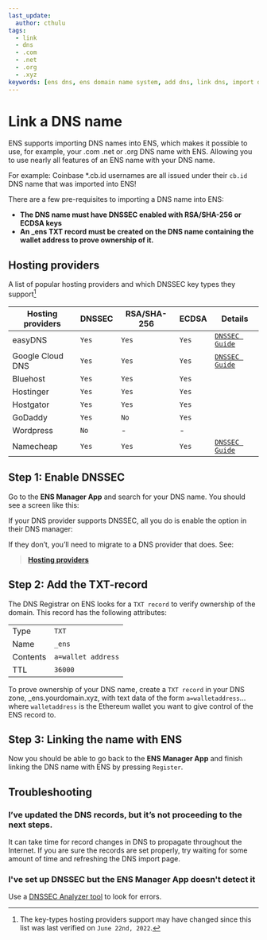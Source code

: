 ```yaml
---
last_update:
  author: cthulu
tags:
  - link
  - dns
  - .com
  - .net
  - .org
  - .xyz
keywords: [ens dns, ens domain name system, add dns, link dns, import dns, integrate dns, use dns with ens, use ens with dns, use ens with domain name]
---
```


# Link a DNS name
ENS supports importing DNS names into ENS, which makes it possible to use, for example, your .com .net or .org DNS name with ENS. Allowing you to use nearly all features of an ENS name with your DNS name.

For example: Coinbase *.cb.id usernames are all issued under their `cb.id` DNS name that was imported into ENS!

There are a few pre-requisites to importing a DNS name into ENS:

 - **The DNS name must have DNSSEC enabled with RSA/SHA-256 or ECDSA keys**
 - **An _ens TXT record must be created on the DNS name containing the wallet address to prove ownership of it.**

## Hosting providers
A list of popular hosting providers and which DNSSEC key types they support[^1]

[^1]: The key-types hosting providers support may have changed since this list was last verified on `June 22nd, 2022`.

<div align='center'>

| Hosting providers | DNSSEC | RSA/SHA-256 | ECDSA | Details                                                        |
| ----------------- | ------ | ----------- | ----- | -------------------------------------------------------------- |
| easyDNS           | `Yes`  | `Yes`       | `Yes` | [`DNSSEC Guide`](https://kb.easydns.com/knowledge/dnssec/)     |
| Google Cloud DNS  | `Yes`  | `Yes`       | `Yes` | [`DNSSEC Guide`](https://cloud.google.com/dns/docs/registrars) |
| Bluehost          | `Yes`  | `Yes`       | `Yes` |                                                                |
| Hostinger         | `Yes`  | `Yes`       | `Yes` |                                                                |
| Hostgator         | `Yes`  | `Yes`       | `Yes` |                                                                |
| GoDaddy           | `Yes`  | `No`        | `Yes` |                                                                |
| Wordpress         | `No`   | -           | -     |                                                                |
| Namecheap         | `Yes`  | `Yes`       | `Yes` | [`DNSSEC Guide`](https://www.namecheap.com/support/knowledgebase/article.aspx/9722/2232/managing-dnssec-for-domains-pointed-to-custom-dns/) |

</div>

## Step 1: Enable DNSSEC

Go to the <Link to="https://app.ens.domains"><b>ENS Manager App</b></Link> and search for your DNS name. You should see a screen like this:
<BrowserWindow url="app.ens.domains">
  <Image img="/img/howto/link-dns-name-1.webp"/>
</BrowserWindow>

If your DNS provider supports DNSSEC, all you do is enable the option in their DNS manager:
<BrowserWindow url="support.ensmods.xyz">
  <Image img="/img/howto/link-dns-name-2.webp"/>
</BrowserWindow>

If they don’t, you’ll need to migrate to a DNS provider that does. See:
> [**Hosting providers**](#hosting-providers)

## Step 2: Add the TXT-record
The DNS Registrar on ENS looks for a `TXT record` to verify ownership of the domain. This record has the following attributes:

<div align='center'>

|          |                    |
| -------- | -------------------|
| Type     | `TXT`              |
| Name     | `_ens`             |
| Contents | `a=wallet address` |
| TTL      | `36000`            |

</div>

To prove ownership of your DNS name, create a `TXT record` in your DNS zone, _ens.yourdomain.xyz, with text data of the form `a=walletaddress`... where `walletaddress` is the Ethereum wallet you want to give control of the ENS record to.
<BrowserWindow url="support.ensmods.xyz">
  <Image img="/img/howto/link-dns-name-3.webp"/>
</BrowserWindow>

## Step 3: Linking the name with ENS
Now you should be able to go back to the <Link to="https://app.ens.domains"><b>ENS Manager App</b></Link> and finish linking the DNS name with ENS by pressing `Register`.
<BrowserWindow url="app.ens.domains">
  <Image img="/img/howto/link-dns-name-4.webp"/>
</BrowserWindow>

## Troubleshooting

### I’ve updated the DNS records, but it’s not proceeding to the next steps.
It can take time for record changes in DNS to propagate throughout the Internet. If you are sure the records are set properly, try waiting for some amount of time and refreshing the DNS import page.

### I've set up DNSSEC but the ENS Manager App doesn't detect it
Use a [DNSSEC Analyzer tool](https://dnssec-debugger.verisignlabs.com/) to look for errors.